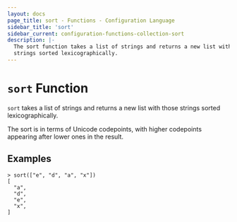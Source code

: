 ```yaml
---
layout: docs
page_title: sort - Functions - Configuration Language
sidebar_title: 'sort'
sidebar_current: configuration-functions-collection-sort
description: |-
  The sort function takes a list of strings and returns a new list with those
  strings sorted lexicographically.
---
```


# `sort` Function

`sort` takes a list of strings and returns a new list with those strings
sorted lexicographically.

The sort is in terms of Unicode codepoints, with higher codepoints appearing
after lower ones in the result.

## Examples

```
> sort(["e", "d", "a", "x"])
[
  "a",
  "d",
  "e",
  "x",
]
```
